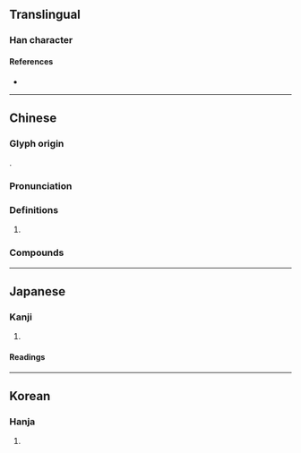 {{character info/new}}
==Translingual==

===Han character===
{{Han char|rn=9|rad=人|as=05|sn=7|four=27233|canj=OHEY|ids=⿰亻冬}}

====References====
* {{Han ref|kx=0099.120|dkj=00522|dj=0211.030|hdz=10137.070|uh=4F5F|ud=20319|bh=CA63|bd=51811}}

----

==Chinese==
{{zh-forms}}

===Glyph origin===
{{Han etym}}
{{Han compound|人|冬|ls=psc|c1=s|c2=p|t1=man}}. 

===Pronunciation===
{{zh-pron
|m=tóng
|ma=y
|c=tung4
|mc=y
|oc=y
|cat=pn
}}

===Definitions===
{{zh-hanzi}}

# {{surname|zh}}

===Compounds===
{{zh-der|佟夷}}

----

==Japanese==

===Kanji===
{{ja-kanji|grade=|rs=人05}}

# {{rfdef|ja|sort=人05}}

====Readings====
{{ja-readings
|goon=ず<づ
|kanon=とう
}}

----

==Korean==

===Hanja===
{{ko-hanja|hangeul=퉁|rv=tung|mr=t'ung}}

# {{rfdef|ko|sort=人05}}